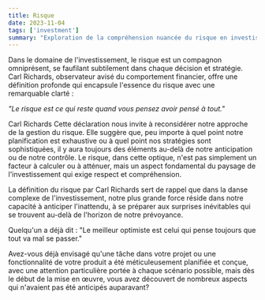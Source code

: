 ```yaml
---
title: Risque
date: 2023-11-04
tags: ['investment']
summary: "Exploration de la compréhension nuancée du risque en investissement telle qu'articulée par Carl Richards : l'imprévu qui reste après une planification exhaustive."
---
```


Dans le domaine de l'investissement, le risque est un compagnon omniprésent, se faufilant subtilement dans chaque décision et stratégie. Carl Richards, observateur avisé du comportement financier, offre une définition profonde qui encapsule l'essence du risque avec une remarquable clarté :

<cite>"Le risque est ce qui reste quand vous pensez avoir pensé à tout."</cite>

Carl Richards
Cette déclaration nous invite à reconsidérer notre approche de la gestion du risque. Elle suggère que, peu importe à quel point notre planification est exhaustive ou à quel point nos stratégies sont sophistiquées, il y aura toujours des éléments au-delà de notre anticipation ou de notre contrôle. Le risque, dans cette optique, n'est pas simplement un facteur à calculer ou à atténuer, mais un aspect fondamental du paysage de l'investissement qui exige respect et compréhension.

La définition du risque par Carl Richards sert de rappel que dans la danse complexe de l'investissement, notre plus grande force réside dans notre capacité à anticiper l'inattendu, à se préparer aux surprises inévitables qui se trouvent au-delà de l'horizon de notre prévoyance.

Quelqu'un a déjà dit : "Le meilleur optimiste est celui qui pense toujours que tout va mal se passer."

Avez-vous déjà envisagé qu'une tâche dans votre projet ou une fonctionnalité de votre produit a été méticuleusement planifiée et conçue, avec une attention particulière portée à chaque scénario possible, mais dès le début de la mise en œuvre, vous avez découvert de nombreux aspects qui n'avaient pas été anticipés auparavant?